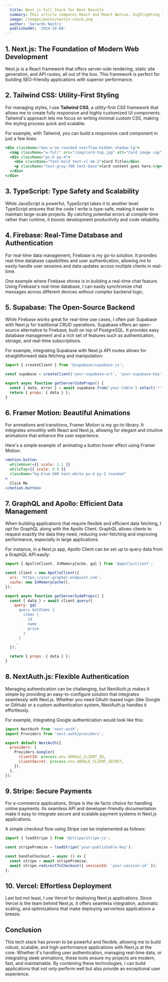 ```yaml
---
  title: Next js Full Stack for Best Results
  summary: This article compares React and React Native, highlighting their differences and similarities in web and mobile app development. It explores ideal use cases for each library and offers tips for maximizing their potential in building efficient applications.
  image: /images/posts/nextjs-stack.png
  author: 'Gerardo Nastri'
  publishedAt: '2024-10-08'
---
```


## 1. Next.js: The Foundation of Modern Web Development

Next.js is a React framework that offers server-side rendering, static site generation, and API routes, all out of the box. This framework is perfect for building SEO-friendly applications with superior performance.

## 2. Tailwind CSS: Utility-First Styling

For managing styles, I use **Tailwind CSS**, a utility-first CSS framework that allows me to create fully responsive and highly customized UI components. Tailwind's approach lets me focus on writing minimal custom CSS, making the styling process quick and scalable.

For example, with Tailwind, you can build a responsive card component in just a few lines:

```jsx
<div className="max-w-sm rounded overflow-hidden shadow-lg">
  <img className="w-full" src="/img/card-top.jpg" alt="Card image cap" />
  <div className="px-6 py-4">
    <div className="font-bold text-xl mb-2">Card Title</div>
    <p className="text-gray-700 text-base">Card content goes here.</p>
  </div>
</div>
```
## 3. TypeScript: Type Safety and Scalability
While JavaScript is powerful, TypeScript takes it to another level. TypeScript ensures that the code I write is type-safe, making it easier to maintain large-scale projects. By catching potential errors at compile-time rather than runtime, it boosts development productivity and code reliability.

## 4. Firebase: Real-Time Database and Authentication
For real-time data management, Firebase is my go-to solution. It provides real-time database capabilities and user authentication, allowing me to easily handle user sessions and data updates across multiple clients in real-time.

One example where Firebase shines is in building a real-time chat feature. Using Firebase's real-time database, I can easily synchronize chat messages across different devices without complex backend logic.

## 5. Supabase: The Open-Source Backend
While Firebase works great for real-time use cases, I often pair Supabase with Next.js for traditional CRUD operations. Supabase offers an open-source alternative to Firebase, built on top of PostgreSQL. It provides easy database management and a rich set of features such as authentication, storage, and real-time subscriptions.

For example, integrating Supabase with Next.js API routes allows for straightforward data fetching and manipulation:

```jsx
import { createClient } from '@supabase/supabase-js';

const supabase = createClient('your-supabase-url', 'your-supabase-key');

export async function getServerSideProps() {
  const { data, error } = await supabase.from('your-table').select('*');
  return { props: { data } };
}
```

## 6. Framer Motion: Beautiful Animations
For animations and transitions, Framer Motion is my go-to library. It integrates smoothly with React and Next.js, allowing for elegant and intuitive animations that enhance the user experience.

Here's a simple example of animating a button hover effect using Framer Motion:
```jsx
<motion.button
  whileHover={{ scale: 1.1 }}
  whileTap={{ scale: 0.9 }}
  className="bg-blue-500 text-white px-4 py-2 rounded"
>
  Click Me
</motion.button>
```

## 7. GraphQL and Apollo: Efficient Data Management
When building applications that require flexible and efficient data fetching, I opt for GraphQL along with the Apollo Client. GraphQL allows clients to request exactly the data they need, reducing over-fetching and improving performance, especially in large applications.

For instance, in a Next.js app, Apollo Client can be set up to query data from a GraphQL API easily:
```jsx
import { ApolloClient, InMemoryCache, gql } from '@apollo/client';

const client = new ApolloClient({
  uri: 'https://your-graphql-endpoint.com',
  cache: new InMemoryCache(),
});

export async function getServerSideProps() {
  const { data } = await client.query({
    query: gql`
      query GetItems {
        items {
          id
          name
          price
        }
      }
    `,
  });

  return { props: { data } };
}
```

## 8. NextAuth.js: Flexible Authentication
Managing authentication can be challenging, but NextAuth.js makes it simple by providing an easy-to-configure solution that integrates seamlessly with Next.js. Whether you need OAuth-based login (like Google or GitHub) or a custom authentication system, NextAuth.js handles it effortlessly.

For example, integrating Google authentication would look like this:
```jsx
import NextAuth from 'next-auth';
import Providers from 'next-auth/providers';

export default NextAuth({
  providers: [
    Providers.Google({
      clientId: process.env.GOOGLE_CLIENT_ID,
      clientSecret: process.env.GOOGLE_CLIENT_SECRET,
    }),
  ],
});
```

## 9. Stripe: Secure Payments
For e-commerce applications, Stripe is the de facto choice for handling online payments. Its seamless API and developer-friendly documentation make it easy to integrate secure and scalable payment systems in Next.js applications.

A simple checkout flow using Stripe can be implemented as follows:

```jsx
import { loadStripe } from '@stripe/stripe-js';

const stripePromise = loadStripe('your-publishable-key');

const handleCheckout = async () => {
  const stripe = await stripePromise;
  await stripe.redirectToCheckout({ sessionId: 'your-session-id' });
};
```

## 10. Vercel: Effortless Deployment
Last but not least, I use Vercel for deploying Next.js applications. Since Vercel is the team behind Next.js, it offers seamless integration, automatic scaling, and optimizations that make deploying serverless applications a breeze.

## Conclusion
This tech stack has proven to be powerful and flexible, allowing me to build robust, scalable, and high-performance applications with Next.js at the core. Whether it's handling user authentication, managing real-time data, or integrating sleek animations, these tools ensure my projects are modern, fast, and maintainable. By combining these technologies, I can build applications that not only perform well but also provide an exceptional user experience.